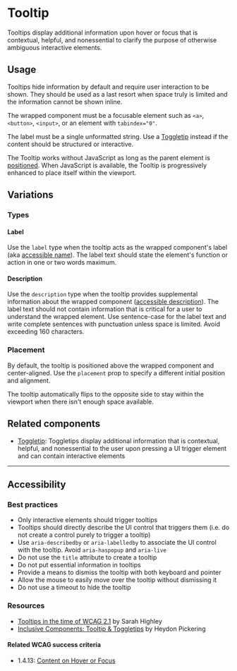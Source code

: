 
<Meta of={Stories} />

# Tooltip

<Status variant="experimental" />

Tooltips display additional information upon hover or focus that is contextual, helpful, and nonessential to clarify the purpose of otherwise ambiguous interactive elements.

<Story of={Stories.Base} />
<Props />

## Usage

Tooltips hide information by default and require user interaction to be shown. They should be used as a last resort when space truly is limited and the information cannot be shown inline.

The wrapped component must be a focusable element such as `<a>`, `<button>`, `<input>`, or an element with `tabindex="0"`.

The label must be a single unformatted string. Use a [Toggletip](Components/Toggletip/Docs) instead if the content should be structured or interactive.

The Tooltip works without JavaScript as long as the parent element is [positioned](https://developer.mozilla.org/en-US/docs/Web/CSS/position#types_of_positioning). When JavaScript is available, the Tooltip is progressively enhanced to place itself within the viewport.

## Variations

### Types

<Story of={Stories.Types} />

#### Label

Use the `label` type when the tooltip acts as the wrapped component's label (aka [accessible name](https://w3c.github.io/accname/#dfn-accessible-name)). The label text should state the element's function or action in one or two words maximum.

#### Description

Use the `description` type when the tooltip provides supplemental information about the wrapped component ([accessible description](https://w3c.github.io/accname/#dfn-accessible-description)). The label text should not contain information that is critical for a user to understand the wrapped element. Use sentence-case for the label text and write complete sentences with punctuation unless space is limited. Avoid exceeding 160 characters.

### Placement

By default, the tooltip is positioned above the wrapped component and center-aligned. Use the `placement` prop to specify a different initial position and alignment.

The tooltip automatically flips to the opposite side to stay within the viewport when there isn't enough space available.

<Story of={Stories.Placements} />

## Related components

- [Toggletip](Components/Toggletip/Docs): Toggletips display additional information that is contextual, helpful, and nonessential to the user upon pressing a UI trigger element and can contain interactive elements

---

## Accessibility

### Best practices

- Only interactive elements should trigger tooltips
- Tooltips should directly describe the UI control that triggers them (i.e. do not create a control purely to trigger a tooltip)
- Use `aria-describedby` or `aria-labelledby` to associate the UI control with the tooltip. Avoid `aria-haspopup` and `aria-live`
- Do not use the `title` attribute to create a tooltip
- Do not put essential information in tooltips
- Provide a means to dismiss the tooltip with both keyboard and pointer
- Allow the mouse to easily move over the tooltip without dismissing it
- Do not use a timeout to hide the tooltip

### Resources

- [Tooltips in the time of WCAG 2.1](https://sarahmhigley.com/writing/tooltips-in-wcag-21/) by Sarah Highley
- [Inclusive Components: Tooltip & Toggletips](https://inclusive-components.design/tooltips-toggletips/) by Heydon Pickering

#### Related WCAG success criteria

- 1.4.13: [Content on Hover or Focus](https://www.w3.org/WAI/WCAG21/Understanding/content-on-hover-or-focus.html)
